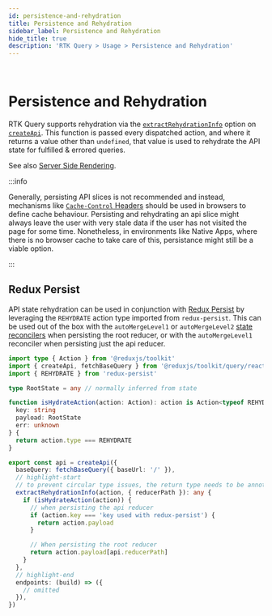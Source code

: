 ```yaml
---
id: persistence-and-rehydration
title: Persistence and Rehydration
sidebar_label: Persistence and Rehydration
hide_title: true
description: 'RTK Query > Usage > Persistence and Rehydration'
---
```


&nbsp;

# Persistence and Rehydration

RTK Query supports rehydration via the [`extractRehydrationInfo`](../api/createApi.mdx#extractrehydrationinfo)
option on [`createApi`](../api/createApi.mdx). This function is passed every dispatched action,
and where it returns a value other than `undefined`, that value is used to rehydrate the API state
for fulfilled & errored queries.

See also [Server Side Rendering](./server-side-rendering.mdx).

:::info

Generally, persisting API slices is not recommended and instead, mechanisms like
[`Cache-Control` Headers](https://developer.mozilla.org/en-US/docs/Web/HTTP/Headers/Cache-Control)
should be used in browsers to define cache behaviour.
Persisting and rehydrating an api slice might always leave the user with very stale data if the user
has not visited the page for some time.
Nonetheless, in environments like Native Apps, where there is no browser cache to take care of this,
persistance might still be a viable option.

:::

## Redux Persist

API state rehydration can be used in conjunction with [Redux Persist](https://github.com/rt2zz/redux-persist)
by leveraging the `REHYDRATE` action type imported from `redux-persist`. This can be used out of the
box with the `autoMergeLevel1` or `autoMergeLevel2` [state reconcilers](https://github.com/rt2zz/redux-persist#state-reconciler)
when persisting the root reducer, or with the `autoMergeLevel1` reconciler when persisting just the api reducer.

```ts title="redux-persist rehydration example"
import type { Action } from '@reduxjs/toolkit'
import { createApi, fetchBaseQuery } from '@reduxjs/toolkit/query/react'
import { REHYDRATE } from 'redux-persist'

type RootState = any // normally inferred from state

function isHydrateAction(action: Action): action is Action<typeof REHYDRATE> & {
  key: string
  payload: RootState
  err: unknown
} {
  return action.type === REHYDRATE
}

export const api = createApi({
  baseQuery: fetchBaseQuery({ baseUrl: '/' }),
  // highlight-start
  // to prevent circular type issues, the return type needs to be annotated as any
  extractRehydrationInfo(action, { reducerPath }): any {
    if (isHydrateAction(action)) {
      // when persisting the api reducer
      if (action.key === 'key used with redux-persist') {
        return action.payload
      }

      // When persisting the root reducer
      return action.payload[api.reducerPath]
    }
  },
  // highlight-end
  endpoints: (build) => ({
    // omitted
  }),
})
```
